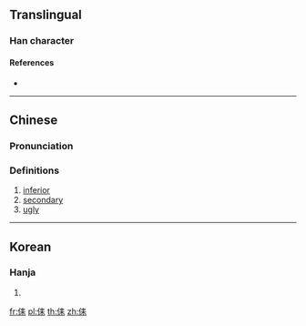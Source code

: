 {{character info/new}}
==Translingual==

===Han character===
{{Han char|rn=9|rad=人|as=06|sn=8|four=25290|canj=OQD|ids=⿰亻耒}}

====References====
* {{Han ref|kx=0102.110|hdz=10149.010|uh=344D|ud=13389}}

----

==Chinese==
{{zh-forms}}

===Pronunciation===
{{zh-pron
|m=lèi,lěi
|c=leoi5
|c-t=
|g=
|h=pfs=
|j=
|md=
|mn=
|mn-t=
|w=
|x=
|mc=y
|oc=y
|cat=a
}}

===Definitions===
{{zh-hanzi}}

# [[inferior]]
# [[secondary]]
# [[ugly]]

----

==Korean==

===Hanja===
{{ko-hanja|hangeul=[[뢰]]>[[뇌]]|eumhun=버금|ehrv=beogeum|ehmr=pŏgŭm|ehy=pekum}}

# {{defn|lang=ko|sort=人06}}

[[fr:㑍]]
[[pl:㑍]]
[[th:㑍]]
[[zh:㑍]]